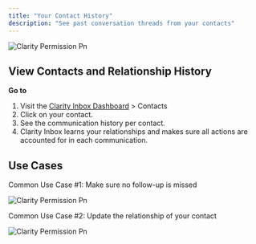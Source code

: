 ```yaml
---
title: "Your Contact History"
description: "See past conversation threads from your contacts"
---
```


![Clarity Permission Pn](/images/contacts.png)

## View Contacts and Relationship History

**Go to**

1. Visit the [Clarity Inbox Dashboard](https://app.clarityinbox.com/dashboard) \> Contacts 
2. Click on your contact.
3. See the communication history per contact.
4. Clarity Inbox learns your relationships and makes sure all actions are accounted for in each communication.

## Use Cases

Common Use Case #1:
Make sure no follow-up is missed

![Clarity Permission Pn](/images/history.png)

Common Use Case #2:
Update the relationship of your contact

![Clarity Permission Pn](/images/edit-contact.png)